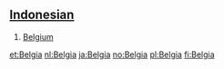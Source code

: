== [[Indonesian]] ==

# [[Belgium]]

[[et:Belgia]]
[[nl:Belgia]]
[[ja:Belgia]]
[[no:Belgia]]
[[pl:Belgia]]
[[fi:Belgia]]